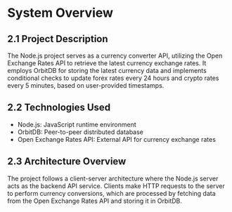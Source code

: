 # System Overview

## 2.1 Project Description
The Node.js project serves as a currency converter API, utilizing the Open Exchange Rates API to retrieve the latest currency exchange rates. It employs OrbitDB for storing the latest currency data and implements conditional checks to update forex rates every 24 hours and crypto rates every 5 minutes, based on user-provided timestamps.

## 2.2 Technologies Used

- Node.js: JavaScript runtime environment
- OrbitDB: Peer-to-peer distributed database
- Open Exchange Rates API: External API for currency exchange rates

## 2.3 Architecture Overview
The project follows a client-server architecture where the Node.js server acts as the backend API service. Clients make HTTP requests to the server to perform currency conversions, which are processed by fetching data from the Open Exchange Rates API and storing it in OrbitDB.
